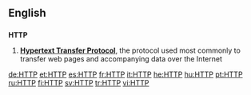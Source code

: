 ==English==

==={{initialism}}===
'''HTTP'''

# '''[[Hypertext Transfer Protocol]]''', the protocol used most commonly to transfer web pages and accompanying data over the Internet

[[de:HTTP]]
[[et:HTTP]]
[[es:HTTP]]
[[fr:HTTP]]
[[it:HTTP]]
[[he:HTTP]]
[[hu:HTTP]]
[[pt:HTTP]]
[[ru:HTTP]]
[[fi:HTTP]]
[[sv:HTTP]]
[[tr:HTTP]]
[[vi:HTTP]]